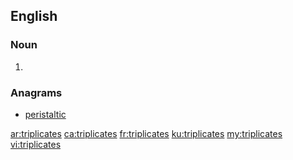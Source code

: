 ==English==

===Noun===
{{head|en|plural}}

# {{plural of|triplicate|lang=en}}

===Anagrams===
* [[peristaltic#English|peristaltic]]

[[ar:triplicates]]
[[ca:triplicates]]
[[fr:triplicates]]
[[ku:triplicates]]
[[my:triplicates]]
[[vi:triplicates]]